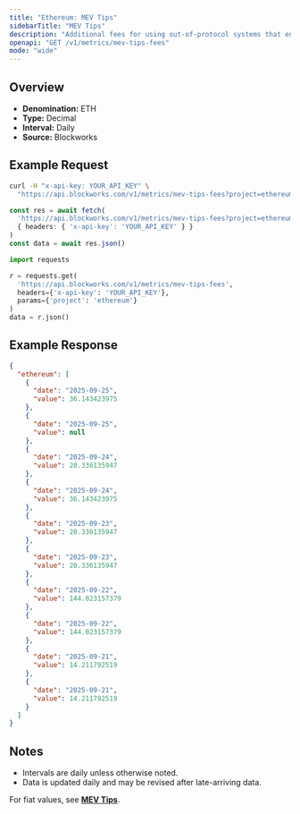 ```yaml
---
title: "Ethereum: MEV Tips"
sidebarTitle: "MEV Tips"
description: "Additional fees for using out-of-protocol systems that enables users to send transactions, or a bundle of transactions, to block builders for faster transaction execution, MEV capture, or MEV protection."
openapi: "GET /v1/metrics/mev-tips-fees"
mode: "wide"
---
```


## Overview

- **Denomination:** ETH
- **Type:** Decimal
- **Interval:** Daily
- **Source:** Blockworks

## Example Request

<CodeGroup>

```bash cURL
curl -H "x-api-key: YOUR_API_KEY" \
  "https://api.blockworks.com/v1/metrics/mev-tips-fees?project=ethereum"
```

```typescript TypeScript
const res = await fetch(
  'https://api.blockworks.com/v1/metrics/mev-tips-fees?project=ethereum',
  { headers: { 'x-api-key': 'YOUR_API_KEY' } }
)
const data = await res.json()
```

```python Python
import requests

r = requests.get(
  'https://api.blockworks.com/v1/metrics/mev-tips-fees',
  headers={'x-api-key': 'YOUR_API_KEY'},
  params={'project': 'ethereum'}
)
data = r.json()
```

</CodeGroup>

## Example Response

```json
{
  "ethereum": [
    {
      "date": "2025-09-25",
      "value": 36.143423975
    },
    {
      "date": "2025-09-25",
      "value": null
    },
    {
      "date": "2025-09-24",
      "value": 20.336135947
    },
    {
      "date": "2025-09-24",
      "value": 36.143423975
    },
    {
      "date": "2025-09-23",
      "value": 20.336135947
    },
    {
      "date": "2025-09-23",
      "value": 20.336135947
    },
    {
      "date": "2025-09-22",
      "value": 144.023157379
    },
    {
      "date": "2025-09-22",
      "value": 144.023157379
    },
    {
      "date": "2025-09-21",
      "value": 14.211792519
    },
    {
      "date": "2025-09-21",
      "value": 14.211792519
    }
  ]
}
```

## Notes
- Intervals are daily unless otherwise noted.
- Data is updated daily and may be revised after late-arriving data.

<Note>For fiat values, see **[MEV Tips](./mev-tips-fees-usd)**.</Note>